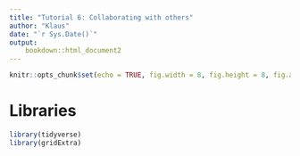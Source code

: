 ```yaml
---
title: "Tutorial 6: Collaborating with others"
author: "Klaus"
date: "`r Sys.Date()`"
output: 
    bookdown::html_document2
---
```



```r
knitr::opts_chunk$set(echo = TRUE, fig.width = 8, fig.height = 8, fig.alig = "center")
```

# Libraries

```r
library(tidyverse)
library(gridExtra)
```

